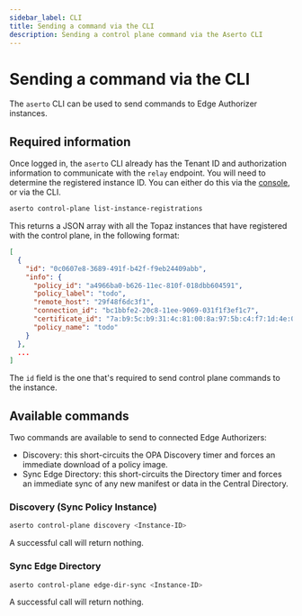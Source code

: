 ```yaml
---
sidebar_label: CLI
title: Sending a command via the CLI
description: Sending a control plane command via the Aserto CLI
---
```


# Sending a command via the CLI

The `aserto` CLI can be used to send commands to Edge Authorizer instances.

## Required information

Once logged in, the `aserto` CLI already has the Tenant ID and authorization information to communicate with the `relay` endpoint. You will need to determine the registered instance ID. You can either do this via the [console](/docs/control-plane-guide/api#instance-id), or via the CLI.

```bash
aserto control-plane list-instance-registrations
```

This returns a JSON array with all the Topaz instances that have registered with the control plane, in the following format:

```json
[
  {
    "id": "0c0607e8-3689-491f-b42f-f9eb24409abb",
    "info": {
      "policy_id": "a4966ba0-b626-11ec-810f-018dbb604591",
      "policy_label": "todo",
      "remote_host": "29f48f6dc3f1",
      "connection_id": "bc1bbfe2-20c8-11ee-9069-031f1f3ef1c7",
      "certificate_id": "7a:b9:5c:b9:31:4c:81:00:8a:97:5b:c4:f7:1d:4e:02:b8:40:b1:e4",
      "policy_name": "todo"
    }
  },
  ...
]
```

The `id` field is the one that's required to send control plane commands to the instance.

## Available commands

Two commands are available to send to connected Edge Authorizers:
* Discovery: this short-circuits the OPA Discovery timer and forces an immediate download of a policy image.
* Sync Edge Directory: this short-circuits the Directory timer and forces an immediate sync of any new manifest or data in the Central Directory.

### Discovery (Sync Policy Instance)

```bash
aserto control-plane discovery <Instance-ID>
```

A successful call will return nothing.

### Sync Edge Directory

```bash
aserto control-plane edge-dir-sync <Instance-ID>
```

A successful call will return nothing.
